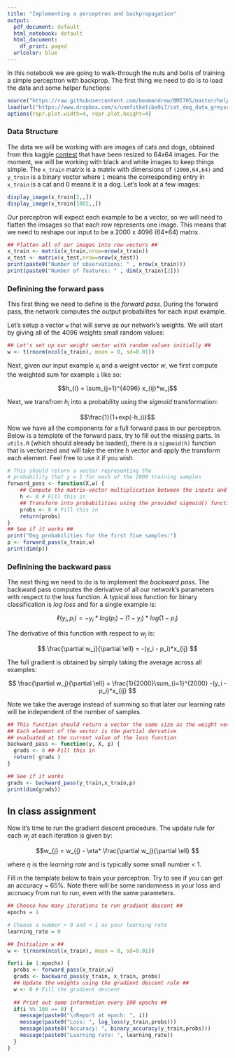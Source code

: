 ```yaml
---
title: "Implementing a perceptron and backpropagation"
output:
  pdf_document: default
  html_notebook: default
  html_document:
    df_print: paged
  urlcolor: blue
---
```

In this notebook we are going to walk-through the nuts and bolts of training a simple perceptron with backprop. The first thing we need to do is to load the data and some helper functions:
```r
source("https://raw.githubusercontent.com/beamandrew/BMI705/master/helper.R")
load(url("https://www.dropbox.com/s/unmfitketiba9i7/cat_dog_data_greyscale.RData?dl=1"))
options(repr.plot.width=4, repr.plot.height=4)
```
### Data Structure
The data we will be working with are images of cats and dogs, obtained from this kaggle [contest](https://www.kaggle.com/c/dogs-vs-cats) that have been resized to 64x64 images. For the moment, we will be working with black and white images to keep things simple. The `x_train` matrix is a matrix with dimensions of `(2000,64,64)` and `y_train` is a binary vector where `1` means the corresponding entry in `x_train` is a cat and 0 means it is a dog. Let's look at a few images:
```r
display_image(x_train[2,,])
display_image(x_train[1002,,])
```

Our perceptron will expect each example to be a vector, so we will need to flatten the imsages so that each row represents one image. This means that we need to reshape our input to be a 2000 x 4096 (64*64) matrix.
```r
## Flatten all of our images into row-vectors ##
x_train <- matrix(x_train,nrow=nrow(x_train))
x_test <- matrix(x_test,nrow=nrow(x_test))
print(paste0("Number of observations: " , nrow(x_train)))
print(paste0("Number of features: " , dim(x_train)[2]))
```

### Definining the forward pass
This first thing we need to define is the _forward pass_. During the forward pass, the network computes the output probabilites for each input example. 

Let's setup a vector `w` that will serve as our network's weights. We will start by giving all of the 4096 weights small random values:
```r
## Let's set up our weight vector with random values initially ##
w <- t(rnorm(ncol(x_train), mean = 0, sd=0.01))
```

Next, given our input example $x_{i}$ and a weight vector $w$, we first compute the weighted sum for example `i` like so:

$$h_{i} = \sum_{j=1}^{4096} x_{ij}*w_j$$

Next, we transfrom $h_i$ into a probability using the _sigmoid_ transformation:

$$\frac{1}{1+exp(-h_i)}$$
Now we have all the components for a full forward pass in our perceptron. Below is a template of the forward pass, try to fill out the missing parts. In `utils.R` (which should already be loaded), there is a `sigmoid(h)` function that is vectorized and will take the entire $h$ vector and apply the transform each element. Feel free to use it if you wish.
```r
# This should return a vector representing the 
# probability that y = 1 for each of the 2000 training samples
forward_pass <- function(X,w) {
    ## Compute the matrix-vector multiplication between the inputs and weights ##
    h <- 0 # Fill this in
    ## Transform into probabilities using the provided sigmoid() function ##
    probs <- 0 # Fill this in
    return(probs)
}
## See if it works ##
print("Dog probabilities for the first five samples:")
p <- forward_pass(x_train,w)
print(dim(p))
```

### Definining the backward pass
The next thing we need to do is to implement the _backward pass_. The backward pass computes the derivative of all our network's parameters with respect to the loss function. A typical loss function for binary classification is _log loss_ and for a single example is:

$$ \ell(y_i,p_i) = -y_i*log(p_i) - (1-y_i)*log(1-p_i) $$

The derivative of this function with respect to $w_j$ is:

$$ \frac{\partial w_j}{\partial \ell} = -(y_i - p_i)*x_{ij} $$

The full gradient is obtained by simply taking the average across all examples:

$$ \frac{\partial w_j}{\partial \ell} = \frac{1}{2000}\sum_{i=1}^{2000} -(y_i - p_i)*x_{ij} $$

Note we take the average instead of summing so that later our learning rate will be independent of the number of samples.
```r
## This function should return a vector the same size as the weight vector w. 
## Each element of the vector is the partial dervative 
## evaluated at the current value of the loss function
backward_pass <- function(y, X, p) {
  grads <- 0 ## Fill this in
  return( grads )
}

## See if it works
grads <- backward_pass(y_train,x_train,p)
print(dim(grads))
```

## In class assignment
Now it's time to run the gradient descent procedure. The update rule for each $w_j$ at each iteration is given by:

$$w_{j} =  w_{j} - \eta* \frac{\partial w_j}{\partial \ell} $$

where $\eta$ is the _learning rate_ and is typically some small number < 1. 

Fill in the template below to train your perceptron. Try to see if you can get an accuracy ~ 65%. Note there will be some randomness in your loss and accruacy from run to run, even with the same parameters.
```r
## Choose how many iterations to run gradient descent ##
epochs = 1

# Choose a number > 0 and < 1 as your learning rate
learning_rate = 0

## Initialize w ##
w <- t(rnorm(ncol(x_train), mean = 0, sd=0.01))

for(i in 1:epochs) {
  probs <- forward_pass(x_train,w)
  grads <- backward_pass(y_train, x_train, probs)
  ## Update the weights using the gradient descent rule ##
  w <- 0 # Fill the gradient descent
  
  ## Print out some information every 100 epochs ##
  if(i %% 100 == 0) {
    message(paste0("\nReport at epoch: ", i))
    message(paste0("Loss: ", log_loss(y_train,probs)))
    message(paste0("Accuracy: ", binary_accuracy(y_train,probs)))
    message(paste0("Learning rate: ", learning_rate))
  }
}
```



